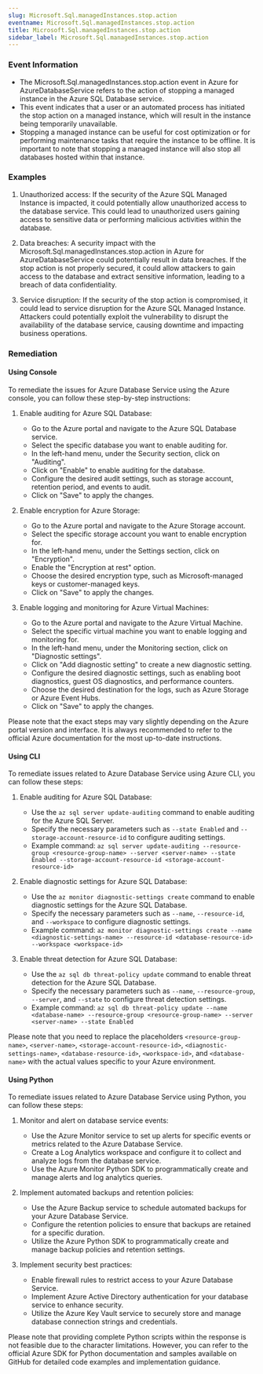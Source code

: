 ```yaml
--- 
slug: Microsoft.Sql.managedInstances.stop.action
eventname: Microsoft.Sql.managedInstances.stop.action
title: Microsoft.Sql.managedInstances.stop.action
sidebar_label: Microsoft.Sql.managedInstances.stop.action
---
```

                       
### Event Information

- The Microsoft.Sql.managedInstances.stop.action event in Azure for AzureDatabaseService refers to the action of stopping a managed instance in the Azure SQL Database service.
- This event indicates that a user or an automated process has initiated the stop action on a managed instance, which will result in the instance being temporarily unavailable.
- Stopping a managed instance can be useful for cost optimization or for performing maintenance tasks that require the instance to be offline. It is important to note that stopping a managed instance will also stop all databases hosted within that instance.


### Examples

1. Unauthorized access: If the security of the Azure SQL Managed Instance is impacted, it could potentially allow unauthorized access to the database service. This could lead to unauthorized users gaining access to sensitive data or performing malicious activities within the database.

2. Data breaches: A security impact with the Microsoft.Sql.managedInstances.stop.action in Azure for AzureDatabaseService could potentially result in data breaches. If the stop action is not properly secured, it could allow attackers to gain access to the database and extract sensitive information, leading to a breach of data confidentiality.

3. Service disruption: If the security of the stop action is compromised, it could lead to service disruption for the Azure SQL Managed Instance. Attackers could potentially exploit the vulnerability to disrupt the availability of the database service, causing downtime and impacting business operations.

### Remediation

#### Using Console

To remediate the issues for Azure Database Service using the Azure console, you can follow these step-by-step instructions:

1. Enable auditing for Azure SQL Database:
   - Go to the Azure portal and navigate to the Azure SQL Database service.
   - Select the specific database you want to enable auditing for.
   - In the left-hand menu, under the Security section, click on "Auditing".
   - Click on "Enable" to enable auditing for the database.
   - Configure the desired audit settings, such as storage account, retention period, and events to audit.
   - Click on "Save" to apply the changes.

2. Enable encryption for Azure Storage:
   - Go to the Azure portal and navigate to the Azure Storage account.
   - Select the specific storage account you want to enable encryption for.
   - In the left-hand menu, under the Settings section, click on "Encryption".
   - Enable the "Encryption at rest" option.
   - Choose the desired encryption type, such as Microsoft-managed keys or customer-managed keys.
   - Click on "Save" to apply the changes.

3. Enable logging and monitoring for Azure Virtual Machines:
   - Go to the Azure portal and navigate to the Azure Virtual Machine.
   - Select the specific virtual machine you want to enable logging and monitoring for.
   - In the left-hand menu, under the Monitoring section, click on "Diagnostic settings".
   - Click on "Add diagnostic setting" to create a new diagnostic setting.
   - Configure the desired diagnostic settings, such as enabling boot diagnostics, guest OS diagnostics, and performance counters.
   - Choose the desired destination for the logs, such as Azure Storage or Azure Event Hubs.
   - Click on "Save" to apply the changes.

Please note that the exact steps may vary slightly depending on the Azure portal version and interface. It is always recommended to refer to the official Azure documentation for the most up-to-date instructions.

#### Using CLI

To remediate issues related to Azure Database Service using Azure CLI, you can follow these steps:

1. Enable auditing for Azure SQL Database:
   - Use the `az sql server update-auditing` command to enable auditing for the Azure SQL Server.
   - Specify the necessary parameters such as `--state Enabled` and `--storage-account-resource-id` to configure auditing settings.
   - Example command: `az sql server update-auditing --resource-group <resource-group-name> --server <server-name> --state Enabled --storage-account-resource-id <storage-account-resource-id>`

2. Enable diagnostic settings for Azure SQL Database:
   - Use the `az monitor diagnostic-settings create` command to enable diagnostic settings for the Azure SQL Database.
   - Specify the necessary parameters such as `--name`, `--resource-id`, and `--workspace` to configure diagnostic settings.
   - Example command: `az monitor diagnostic-settings create --name <diagnostic-settings-name> --resource-id <database-resource-id> --workspace <workspace-id>`

3. Enable threat detection for Azure SQL Database:
   - Use the `az sql db threat-policy update` command to enable threat detection for the Azure SQL Database.
   - Specify the necessary parameters such as `--name`, `--resource-group`, `--server`, and `--state` to configure threat detection settings.
   - Example command: `az sql db threat-policy update --name <database-name> --resource-group <resource-group-name> --server <server-name> --state Enabled`

Please note that you need to replace the placeholders `<resource-group-name>`, `<server-name>`, `<storage-account-resource-id>`, `<diagnostic-settings-name>`, `<database-resource-id>`, `<workspace-id>`, and `<database-name>` with the actual values specific to your Azure environment.

#### Using Python

To remediate issues related to Azure Database Service using Python, you can follow these steps:

1. Monitor and alert on database service events:
   - Use the Azure Monitor service to set up alerts for specific events or metrics related to the Azure Database Service.
   - Create a Log Analytics workspace and configure it to collect and analyze logs from the database service.
   - Use the Azure Monitor Python SDK to programmatically create and manage alerts and log analytics queries.

2. Implement automated backups and retention policies:
   - Use the Azure Backup service to schedule automated backups for your Azure Database Service.
   - Configure the retention policies to ensure that backups are retained for a specific duration.
   - Utilize the Azure Python SDK to programmatically create and manage backup policies and retention settings.

3. Implement security best practices:
   - Enable firewall rules to restrict access to your Azure Database Service.
   - Implement Azure Active Directory authentication for your database service to enhance security.
   - Utilize the Azure Key Vault service to securely store and manage database connection strings and credentials.
   
Please note that providing complete Python scripts within the response is not feasible due to the character limitations. However, you can refer to the official Azure SDK for Python documentation and samples available on GitHub for detailed code examples and implementation guidance.


 